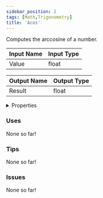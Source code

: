 ```yaml
---
sidebar_position: 2
tags: [Math,Trigonometry]
title: 'Acos'
---
```


Computes the arccosine of a number.




<EsbSvg />

| Input Name | Input Type |
|-----------|-----------|
| Value | float |

| Output Name | Output Type |
|-----------|-----------|
| Result | float |


<details>
  <summary>Properties</summary>
  <div>
    <div>
    <table>
      <thead>
        <tr>
          <th>Is beta required?</th>
          <th>❌</th>
        </tr>
        <tr>
          <th>Is this chip a trolling risk?</th>
          <th>❌</th>
        </tr>
        <tr>
          <th>Is this chip a role assignment risk?</th>
          <th>❌</th>
        </tr>
        <tr>
          <th>Chip UUID</th>
          <th>46ce50b8-0a20-43d2-9646-484ce2a6752c</th>
        </tr>
      </thead>
    </table>
    </div>
  </div>
</details>

### Uses

None so far!

### Tips

None so far!

### Issues

None so far!